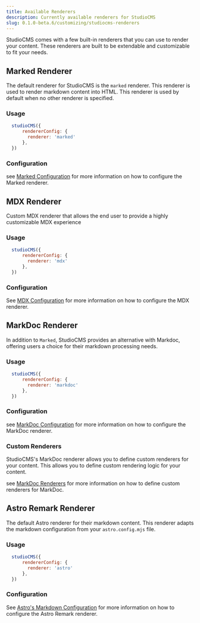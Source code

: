 ```yaml
---
title: Available Renderers
description: Currently available renderers for StudioCMS
slug: 0.1.0-beta.6/customizing/studiocms-renderers
---
```



StudioCMS comes with a few built-in renderers that you can use to render your content. These renderers are built to be extendable and customizable to fit your needs.

## Marked Renderer

The default renderer for StudioCMS is the `marked` renderer. This renderer is used to render markdown content into HTML. This renderer is used by default when no other renderer is specified.

### Usage

```js title="astro.config.mjs" {3}
  studioCMS({
      rendererConfig: {
        renderer: 'marked'
      },
  })
```

### Configuration

<ReadMore>see [Marked Configuration](/0.1.0-beta.6/config-reference/marked-config/) for more information on how to configure the Marked renderer.</ReadMore>

## MDX Renderer

Custom MDX renderer that allows the end user to provide a highly customizable MDX experience

### Usage

```js title="astro.config.mjs" {3}
  studioCMS({
      rendererConfig: {
        renderer: 'mdx'
      },
  })
```

### Configuration

<ReadMore>See [MDX Configuration](/0.1.0-beta.6/config-reference/mdx-config/) for more information on how to configure the MDX renderer.</ReadMore>

## MarkDoc Renderer

In addition to `Marked`, StudioCMS provides an alternative with Markdoc, offering users a choice for their markdown processing needs.

### Usage

```js title="astro.config.mjs" {3}
  studioCMS({
      rendererConfig: {
        renderer: 'markdoc'
      },
  })
```

### Configuration

<ReadMore>see [MarkDoc Configuration](/0.1.0-beta.6/config-reference/markdoc-config/) for more information on how to configure the MarkDoc renderer.</ReadMore>

### Custom Renderers

StudioCMS's MarkDoc renderer allows you to define custom renderers for your content. This allows you to define custom rendering logic for your content.

<ReadMore>see [MarkDoc Renderers](/0.1.0-beta.6/customizing/studiocms-renderers/markdoc/) for more information on how to define custom renderers for MarkDoc.</ReadMore>

## Astro Remark Renderer

The default Astro renderer for their markdown content. This renderer adapts the markdown configuration from your `astro.config.mjs` file.

### Usage

```js title="astro.config.mjs" {3}
  studioCMS({
      rendererConfig: {
        renderer: 'astro'
      },
  })
```

### Configuration

<ReadMore>See [Astro's Markdown Configuration](https://docs.astro.build/en/reference/configuration-reference/#markdown-options) for more information on how to configure the Astro Remark renderer.</ReadMore>
